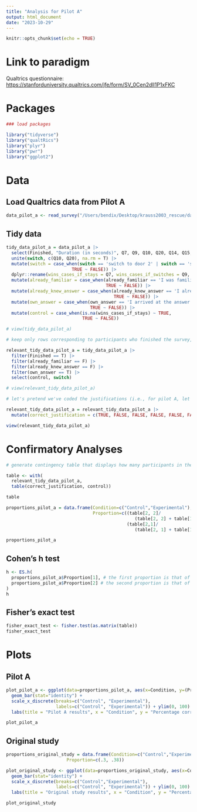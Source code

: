```yaml
---
title: "Analysis for Pilot A"
output: html_document
date: "2023-10-29"
---
```


```r
knitr::opts_chunk$set(echo = TRUE)
```

# Link to paradigm

Qualtrics questionnaire: <https://stanforduniversity.qualtrics.com/jfe/form/SV_0Cen2dll1P1xFKC>

# Packages

```r
### load packages

library("tidyverse")
library("qualtRics")
library("plyr")
library("pwr")
library("ggplot2")
```

# Data

## Load Qualtrics data from Pilot A

```r
data_pilot_a <- read_survey("/Users/bendix/Desktop/krauss2003_rescue/data/pilotA.csv")
```

## Tidy data

```r
tidy_data_pilot_a = data_pilot_a |>
  select(Finished, "Duration (in seconds)", Q7, Q9, Q10, Q20, Q14, Q15, Q43) |> 
  unite(switch, c(Q10, Q20), na.rm = T) |>
  mutate(switch = case_when(switch == 'switch to door 2' | switch == 'switch to the last remaining door' ~ TRUE,
                         TRUE ~ FALSE)) |> 
  dplyr::rename(wins_cases_if_stays = Q7, wins_cases_if_switches = Q9, already_familiar = Q14, already_knew_answer = Q15, own_answer = Q43) |> 
  mutate(already_familiar = case_when(already_familiar == 'I was familiar with this game' ~ TRUE,
                                      TRUE ~ FALSE)) |> 
  mutate(already_knew_answer = case_when(already_knew_answer == 'I already knew what the correct answer should be' ~ TRUE,
                                         TRUE ~ FALSE)) |> 
  mutate(own_answer = case_when(own_answer == 'I arrived at the answer on my own' ~ TRUE,
                                TRUE ~ FALSE)) |> 
  mutate(control = case_when(is.na(wins_cases_if_stays) ~ TRUE,
                             TRUE ~ FALSE))

# view(tidy_data_pilot_a)

# keep only rows corresponding to participants who finished the survey, weren't familiar with the scenario, and completed the questionnaire on their own

relevant_tidy_data_pilot_a = tidy_data_pilot_a |>
  filter(Finished == T) |> 
  filter(already_familiar == F) |> 
  filter(already_knew_answer == F) |> 
  filter(own_answer == T) |> 
  select(control, switch)

# view(relevant_tidy_data_pilot_a)

# let's pretend we've coded the justifications (i.e., for pilot A, let's assign arbitrary values)

relevant_tidy_data_pilot_a = relevant_tidy_data_pilot_a |> 
  mutate(correct_justification = c(TRUE, FALSE, FALSE, FALSE, FALSE, FALSE, TRUE))

view(relevant_tidy_data_pilot_a)
```

# Confirmatory Analyses

```r
# generate contingency table that displays how many participants in the control and experimental condition provided a correct justification

table <- with(
  relevant_tidy_data_pilot_a,
  table(correct_justification, control))

table

proportions_pilot_a = data.frame(Condition=c("Control","Experimental"),
                                 Proportion=c((table[2, 2]/
                                                 (table[2, 2] + table[1, 2])), # the first proportion is that of correct justifications given in control condition
                                              (table[2,1]/
                                                 (table[2, 1] + table[1, 1])))) # the second proportion is that of correct justifications given in experimental condition

proportions_pilot_a
```

## Cohen's h test

```r

h <- ES.h(
  proportions_pilot_a$Proportion[1], # the first proportion is that of correct justifications given in control condition
  proportions_pilot_a$Proportion[2] # the second proportion is that of correct justifications given in experimental condition
)
h
```

## Fisher's exact test

```r
fisher_exact_test <- fisher.test(as.matrix(table))
fisher_exact_test
```

# Plots

## Pilot A

```r

plot_pilot_a <- ggplot(data=proportions_pilot_a, aes(x=Condition, y=(Proportion)*100)) +
  geom_bar(stat="identity") +
  scale_x_discrete(breaks=c("Control", "Experimental"),
                   labels=c("Control", "Experimental")) + ylim(0, 100) +
  labs(title = "Pilot A results", x = "Condition", y = "Percentage correct (%)")

plot_pilot_a
```

## Original study

```r
proportions_original_study = data.frame(Condition=c("Control","Experimental"),
                       Proportion=c(.3, .38))

plot_original_study <- ggplot(data=proportions_original_study, aes(x=Condition, y=(Proportion)*100)) +
  geom_bar(stat="identity") +
  scale_x_discrete(breaks=c("Control","Experimental"),
                   labels=c("Control", "Experimental")) + ylim(0, 100) +
  labs(title = "Original study results", x = "Condition", y = "Percentage correct (%)")

plot_original_study

```